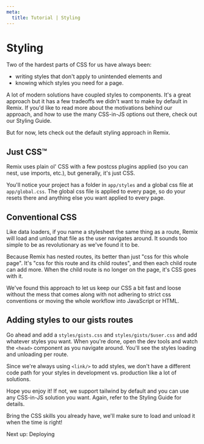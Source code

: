 ```yaml
---
meta:
  title: Tutorial | Styling
---
```



# Styling

Two of the hardest parts of CSS for us have always been:

- writing styles that don't apply to unintended elements and
- knowing which styles you need for a page.

A lot of modern solutions have coupled styles to components. It's a great approach but it has a few tradeoffs we didn't want to make by default in Remix. If you'd like to read more about the motivations behind our approach, and how to use the many CSS-in-JS options out there, check out our <Link to="/styling">Styling Guide</Link>.

But for now, lets check out the default styling approach in Remix.

## Just CSS™

Remix uses plain ol' CSS with a few postcss plugins applied (so you can nest, use imports, etc.), but generally, it's just CSS.

You'll notice your project has a folder in `app/styles` and a global css file at `app/global.css`. The global css file is applied to every page, so do your resets there and anything else you want applied to every page.

## Conventional CSS

Like data loaders, if you name a stylesheet the same thing as a route, Remix will load and unload that file as the user navigates around. It sounds too simple to be as revolutionary as we've found it to be.

Because Remix has nested routes, its better than just "css for this whole page". It's "css for this route and its child routes", and then each child route can add more. When the child route is no longer on the page, it's CSS goes with it.

We've found this approach to let us keep our CSS a bit fast and loose without the mess that comes along with not adhering to strict css conventions or moving the whole workflow into JavaScript or HTML.

## Adding styles to our gists routes

Go ahead and add a `styles/gists.css` and `styles/gists/$user.css` and add whatever styles you want. When you're done, open the dev tools and watch the `<head>` component as you navigate around. You'll see the styles loading and unloading per route.

Since we're always using `<link/>` to add styles, we don't have a different code path for your styles in development vs. production like a lot of solutions.

Hope you enjoy it! If not, we support tailwind by default and you can use any CSS-in-JS solution you want. Again, refer to the <Link to="/docs/styling">Styling Guide</Link> for details.

Bring the CSS skills you already have, we'll make sure to load and unload it when the time is right!

<div className="next-prev-links">
  <Link className="next" to="../deploying">
    Next up: Deploying
  </Link>
</div>
